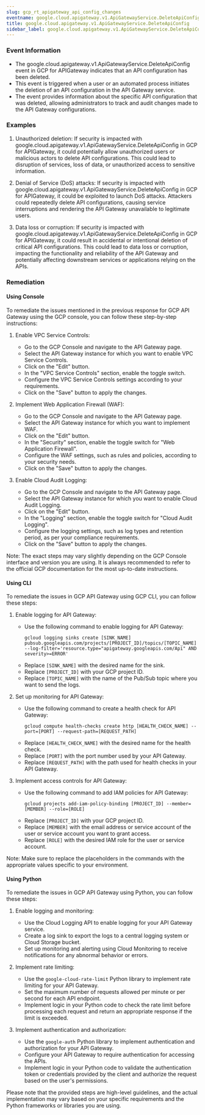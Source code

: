 ```yaml
--- 
slug: gcp_rt_apigateway_api_config_changes
eventname: google.cloud.apigateway.v1.ApiGatewayService.DeleteApiConfig
title: google.cloud.apigateway.v1.ApiGatewayService.DeleteApiConfig
sidebar_label: google.cloud.apigateway.v1.ApiGatewayService.DeleteApiConfig
---
```

                       
### Event Information

- The google.cloud.apigateway.v1.ApiGatewayService.DeleteApiConfig event in GCP for APIGateway indicates that an API configuration has been deleted.
- This event is triggered when a user or an automated process initiates the deletion of an API configuration in the API Gateway service.
- The event provides information about the specific API configuration that was deleted, allowing administrators to track and audit changes made to the API Gateway configurations.


### Examples

1. Unauthorized deletion: If security is impacted with google.cloud.apigateway.v1.ApiGatewayService.DeleteApiConfig in GCP for APIGateway, it could potentially allow unauthorized users or malicious actors to delete API configurations. This could lead to disruption of services, loss of data, or unauthorized access to sensitive information.

2. Denial of Service (DoS) attacks: If security is impacted with google.cloud.apigateway.v1.ApiGatewayService.DeleteApiConfig in GCP for APIGateway, it could be exploited to launch DoS attacks. Attackers could repeatedly delete API configurations, causing service interruptions and rendering the API Gateway unavailable to legitimate users.

3. Data loss or corruption: If security is impacted with google.cloud.apigateway.v1.ApiGatewayService.DeleteApiConfig in GCP for APIGateway, it could result in accidental or intentional deletion of critical API configurations. This could lead to data loss or corruption, impacting the functionality and reliability of the API Gateway and potentially affecting downstream services or applications relying on the APIs.

### Remediation

#### Using Console

To remediate the issues mentioned in the previous response for GCP API Gateway using the GCP console, you can follow these step-by-step instructions:

1. Enable VPC Service Controls:
   - Go to the GCP Console and navigate to the API Gateway page.
   - Select the API Gateway instance for which you want to enable VPC Service Controls.
   - Click on the "Edit" button.
   - In the "VPC Service Controls" section, enable the toggle switch.
   - Configure the VPC Service Controls settings according to your requirements.
   - Click on the "Save" button to apply the changes.

2. Implement Web Application Firewall (WAF):
   - Go to the GCP Console and navigate to the API Gateway page.
   - Select the API Gateway instance for which you want to implement WAF.
   - Click on the "Edit" button.
   - In the "Security" section, enable the toggle switch for "Web Application Firewall".
   - Configure the WAF settings, such as rules and policies, according to your security needs.
   - Click on the "Save" button to apply the changes.

3. Enable Cloud Audit Logging:
   - Go to the GCP Console and navigate to the API Gateway page.
   - Select the API Gateway instance for which you want to enable Cloud Audit Logging.
   - Click on the "Edit" button.
   - In the "Logging" section, enable the toggle switch for "Cloud Audit Logging".
   - Configure the logging settings, such as log types and retention period, as per your compliance requirements.
   - Click on the "Save" button to apply the changes.

Note: The exact steps may vary slightly depending on the GCP Console interface and version you are using. It is always recommended to refer to the official GCP documentation for the most up-to-date instructions.

#### Using CLI

To remediate the issues in GCP API Gateway using GCP CLI, you can follow these steps:

1. Enable logging for API Gateway:
   - Use the following command to enable logging for API Gateway:
     ```
     gcloud logging sinks create [SINK_NAME] pubsub.googleapis.com/projects/[PROJECT_ID]/topics/[TOPIC_NAME] --log-filter='resource.type="apigateway.googleapis.com/Api" AND severity>=ERROR'
     ```
   - Replace `[SINK_NAME]` with the desired name for the sink.
   - Replace `[PROJECT_ID]` with your GCP project ID.
   - Replace `[TOPIC_NAME]` with the name of the Pub/Sub topic where you want to send the logs.

2. Set up monitoring for API Gateway:
   - Use the following command to create a health check for API Gateway:
     ```
     gcloud compute health-checks create http [HEALTH_CHECK_NAME] --port=[PORT] --request-path=[REQUEST_PATH]
     ```
   - Replace `[HEALTH_CHECK_NAME]` with the desired name for the health check.
   - Replace `[PORT]` with the port number used by your API Gateway.
   - Replace `[REQUEST_PATH]` with the path used for health checks in your API Gateway.

3. Implement access controls for API Gateway:
   - Use the following command to add IAM policies for API Gateway:
     ```
     gcloud projects add-iam-policy-binding [PROJECT_ID] --member=[MEMBER] --role=[ROLE]
     ```
   - Replace `[PROJECT_ID]` with your GCP project ID.
   - Replace `[MEMBER]` with the email address or service account of the user or service account you want to grant access.
   - Replace `[ROLE]` with the desired IAM role for the user or service account.

Note: Make sure to replace the placeholders in the commands with the appropriate values specific to your environment.

#### Using Python

To remediate the issues in GCP API Gateway using Python, you can follow these steps:

1. Enable logging and monitoring:
   - Use the Cloud Logging API to enable logging for your API Gateway service.
   - Create a log sink to export the logs to a central logging system or Cloud Storage bucket.
   - Set up monitoring and alerting using Cloud Monitoring to receive notifications for any abnormal behavior or errors.

2. Implement rate limiting:
   - Use the `google-cloud-rate-limit` Python library to implement rate limiting for your API Gateway.
   - Set the maximum number of requests allowed per minute or per second for each API endpoint.
   - Implement logic in your Python code to check the rate limit before processing each request and return an appropriate response if the limit is exceeded.

3. Implement authentication and authorization:
   - Use the `google-auth` Python library to implement authentication and authorization for your API Gateway.
   - Configure your API Gateway to require authentication for accessing the APIs.
   - Implement logic in your Python code to validate the authentication token or credentials provided by the client and authorize the request based on the user's permissions.

Please note that the provided steps are high-level guidelines, and the actual implementation may vary based on your specific requirements and the Python frameworks or libraries you are using.


 